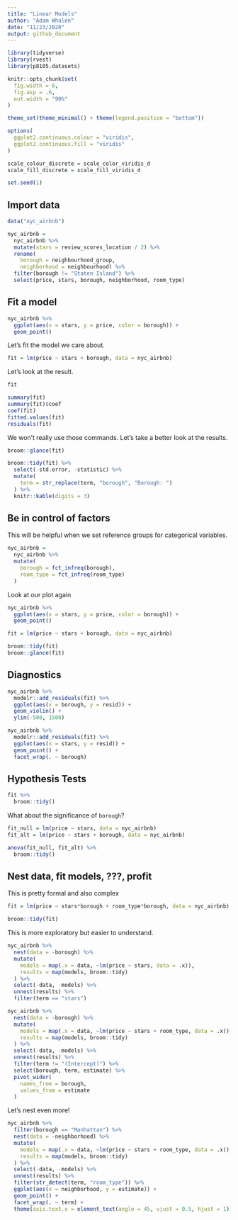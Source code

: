 ```yaml
---
title: "Linear Models"
author: "Adam Whalen"
date: "11/23/2020"
output: github_document
---
```


```r
library(tidyverse)
library(rvest)
library(p8105.datasets)

knitr::opts_chunk$set(
  fig.width = 6,
  fig.asp = .6,
  out.width = "90%"
)

theme_set(theme_minimal() + theme(legend.position = "bottom"))

options(
  ggplot2.continuous.colour = "viridis",
  ggplot2.continuous.fill = "viridis"
)

scale_colour_discrete = scale_color_viridis_d
scale_fill_discrete = scale_fill_viridis_d

set.seed(1)
```

## Import data

```r
data("nyc_airbnb")

nyc_airbnb = 
  nyc_airbnb %>% 
  mutate(stars = review_scores_location / 2) %>% 
  rename(
    borough = neighbourhood_group,
    neighborhood = neighbourhood) %>% 
  filter(borough != "Staten Island") %>% 
  select(price, stars, borough, neighborhood, room_type)
```

## Fit a model

```r
nyc_airbnb %>% 
  ggplot(aes(x = stars, y = price, color = borough)) +
  geom_point()
```

Let's fit the model we care about.

```r
fit = lm(price ~ stars + borough, data = nyc_airbnb)
```

Let's look at the result.

```r
fit

summary(fit)
summary(fit)$coef
coef(fit)
fitted.values(fit)
residuals(fit)
```

We won't really use those commands. Let's take a better look at the results.

```r
broom::glance(fit)

broom::tidy(fit) %>% 
  select(-std.error, -statistic) %>% 
  mutate(
    term = str_replace(term, "borough", "Borough: ")
  ) %>% 
  knitr::kable(digits = 3)
```

## Be in control of factors

This will be helpful when we set reference groups for categorical variables.

```r
nyc_airbnb = 
  nyc_airbnb %>% 
  mutate(
    borough = fct_infreq(borough),
    room_type = fct_infreq(room_type)
  )
```

Look at our plot again

```r
nyc_airbnb %>% 
  ggplot(aes(x = stars, y = price, color = borough)) +
  geom_point()
```

```r
fit = lm(price ~ stars + borough, data = nyc_airbnb)

broom::tidy(fit)
broom::glance(fit)
```

## Diagnostics

```r
nyc_airbnb %>% 
  modelr::add_residuals(fit) %>% 
  ggplot(aes(x = borough, y = resid)) +
  geom_violin() +
  ylim(-500, 1500)

nyc_airbnb %>% 
  modelr::add_residuals(fit) %>% 
  ggplot(aes(x = stars, y = resid)) +
  geom_point() +
  facet_wrap(. ~ borough)
```

## Hypothesis Tests

```r
fit %>% 
  broom::tidy()
```

What about the significance of `borough`?

```r
fit_null = lm(price ~ stars, data = nyc_airbnb)
fit_alt = lm(price ~ stars + borough, data = nyc_airbnb)

anova(fit_null, fit_alt) %>% 
  broom::tidy()
```

## Nest data, fit models, ???, profit

This is pretty formal and also complex

```r
fit = lm(price ~ stars*borough + room_type*borough, data = nyc_airbnb)

broom::tidy(fit)
```

This is more exploratory but easier to understand.

```r
nyc_airbnb %>% 
  nest(data = -borough) %>% 
  mutate(
    models = map(.x = data, ~lm(price ~ stars, data = .x)),
    results = map(models, broom::tidy)
  ) %>% 
  select(-data, -models) %>% 
  unnest(results) %>% 
  filter(term == "stars")

nyc_airbnb %>% 
  nest(data = -borough) %>% 
  mutate(
    models = map(.x = data, ~lm(price ~ stars + room_type, data = .x)),
    results = map(models, broom::tidy)
  ) %>% 
  select(-data, -models) %>% 
  unnest(results) %>% 
  filter(term != "(Intercept)") %>% 
  select(borough, term, estimate) %>% 
  pivot_wider(
    names_from = borough,
    values_from = estimate
  )
```

Let's nest even more!

```r
nyc_airbnb %>% 
  filter(borough == "Manhattan") %>% 
  nest(data = -neighborhood) %>% 
  mutate(
    models = map(.x = data, ~lm(price ~ stars + room_type, data = .x)),
    results = map(models, broom::tidy)
  ) %>% 
  select(-data, -models) %>% 
  unnest(results) %>% 
  filter(str_detect(term, "room_type")) %>% 
  ggplot(aes(x = neighborhood, y = estimate)) +
  geom_point() +
  facet_wrap(. ~ term) +
  theme(axis.text.x = element_text(angle = 45, vjust = 0.5, hjust = 1))
```











